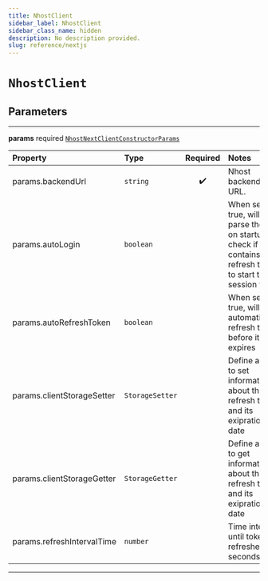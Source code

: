 ```yaml
---
title: NhostClient
sidebar_label: NhostClient
sidebar_class_name: hidden
description: No description provided.
slug: reference/nextjs
---
```


# `NhostClient`

## Parameters

---

**<span className="parameter-name">params</span>** <span className="optional-status">required</span> [`NhostNextClientConstructorParams`](/reference/docgen/nextjs/types/nhost-next-client-constructor-params)

| Property                                                                                               | Type            | Required | Notes                                                                                                             |
| :----------------------------------------------------------------------------------------------------- | :-------------- | :------: | :---------------------------------------------------------------------------------------------------------------- |
| <span className="parameter-name"><span className="light-grey">params.</span>backendUrl</span>          | `string`        |    ✔️    | Nhost backend URL.                                                                                                |
| <span className="parameter-name"><span className="light-grey">params.</span>autoLogin</span>           | `boolean`       |          | When set to true, will parse the url on startup to check if it contains a refresh token to start the session with |
| <span className="parameter-name"><span className="light-grey">params.</span>autoRefreshToken</span>    | `boolean`       |          | When set to true, will automatically refresh token before it expires                                              |
| <span className="parameter-name"><span className="light-grey">params.</span>clientStorageSetter</span> | `StorageSetter` |          | Define a way to set information about the refresh token and its exipration date                                   |
| <span className="parameter-name"><span className="light-grey">params.</span>clientStorageGetter</span> | `StorageGetter` |          | Define a way to get information about the refresh token and its exipration date                                   |
| <span className="parameter-name"><span className="light-grey">params.</span>refreshIntervalTime</span> | `number`        |          | Time interval until token refreshes, in seconds                                                                   |

---
